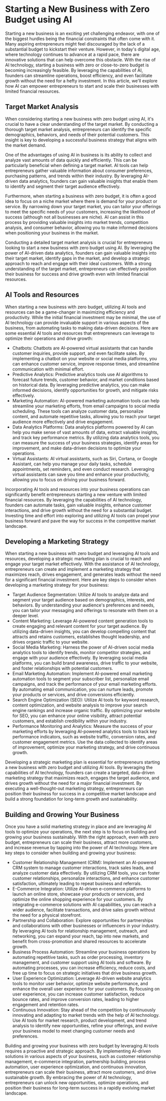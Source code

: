 # Starting a New Business with Zero Budget using AI

Starting a new business is an exciting yet challenging endeavor, with one of the biggest hurdles being the financial constraints that often come with it. Many aspiring entrepreneurs might feel discouraged by the lack of a substantial budget to kickstart their venture. However, in today's digital age, where technology continues to advance at a rapid pace, there are innovative solutions that can help overcome this obstacle. With the rise of AI technology, starting a business with zero or close-to-zero budget is becoming increasingly feasible. By leveraging the capabilities of AI, founders can streamline operations, boost efficiency, and even facilitate growth without the need for a hefty investment. In this article, we'll explore how AI can empower entrepreneurs to start and scale their businesses with limited financial resources.

## Target Market Analysis

When considering starting a new business with zero budget using AI, it's crucial to have a clear understanding of the target market. By conducting a thorough target market analysis, entrepreneurs can identify the specific demographics, behaviors, and needs of their potential customers. This insight is key to developing a successful business strategy that aligns with the market demand.

One of the advantages of using AI in business is its ability to collect and analyze vast amounts of data quickly and efficiently. This can be particularly beneficial when defining a target market. AI tools can help entrepreneurs gather valuable information about consumer preferences, purchasing patterns, and trends within their industry. By leveraging AI-driven data analytics, founders can gain valuable insights that enable them to identify and segment their target audience effectively.

Furthermore, when starting a business with zero budget, it is often a good idea to focus on a niche market where there is demand for your product or service. By narrowing down your target market, you can tailor your offerings to meet the specific needs of your customers, increasing the likelihood of success (although not all businesses are niche). AI can assist in this process by providing valuable insights into market trends, competition analysis, and consumer behavior, allowing you to make informed decisions when positioning your business in the market.

Conducting a detailed target market analysis is crucial for entrepreneurs looking to start a new business with zero budget using AI. By leveraging the power of AI-driven data analytics, founders can gain valuable insights into their target market, identify gaps in the market, and develop a strategic approach to reach and engage with their ideal customers. With a strong understanding of the target market, entrepreneurs can effectively position their business for success and drive growth even with limited financial resources.

## AI Tools and Resources

When starting a new business with zero budget, utilizing AI tools and resources can be a game-changer in maximizing efficiency and productivity. While the initial financial investment may be minimal, the use of AI technology can provide invaluable support in various aspects of the business, from automating tasks to making data-driven decisions. Here are some essential AI tools and resources that entrepreneurs can leverage to optimize their operations and drive growth:

- Chatbots: Chatbots are AI-powered virtual assistants that can handle customer inquiries, provide support, and even facilitate sales. By implementing a chatbot on your website or social media platforms, you can enhance customer service, improve response times, and streamline communication with minimal effort.
- Predictive Analytics: Predictive analytics tools use AI algorithms to forecast future trends, customer behavior, and market conditions based on historical data. By leveraging predictive analytics, you can make informed decisions, identify opportunities for growth, and mitigate risks effectively.
- Marketing Automation: AI-powered marketing automation tools can help streamline your marketing efforts, from email campaigns to social media scheduling. These tools can analyze customer data, personalize content, and automate repetitive tasks, allowing you to reach your target audience more effectively and drive engagement.
- Data Analytics Platforms: Data analytics platforms powered by AI can help you make sense of vast amounts of data, extract valuable insights, and track key performance metrics. By utilizing data analytics tools, you can measure the success of your business strategies, identify areas for improvement, and make data-driven decisions to optimize your operations.
- Virtual Assistants: AI virtual assistants, such as Siri, Cortana, or Google Assistant, can help you manage your daily tasks, schedule appointments, set reminders, and even conduct research. Leveraging virtual assistants can save you time and enhance your productivity, allowing you to focus on driving your business forward.

Incorporating AI tools and resources into your business operations can significantly benefit entrepreneurs starting a new venture with limited financial resources. By leveraging the capabilities of AI technology, founders can automate tasks, gain valuable insights, enhance customer interactions, and drive growth without the need for a substantial budget. Investing time and effort into exploring and utilizing AI tools can propel your business forward and pave the way for success in the competitive market landscape.

## Developing a Marketing Strategy

When starting a new business with zero budget and leveraging AI tools and resources, developing a strategic marketing plan is crucial to reach and engage your target market effectively. With the assistance of AI technology, entrepreneurs can create and implement a marketing strategy that maximizes reach, drives engagement, and generates leads without the need for a significant financial investment. Here are key steps to consider when developing a marketing strategy for your business:

- Target Audience Segmentation: Utilize AI tools to analyze data and segment your target audience based on demographics, interests, and behaviors. By understanding your audience's preferences and needs, you can tailor your messaging and offerings to resonate with them on a deeper level.
- Content Marketing: Leverage AI-powered content generation tools to create engaging and relevant content for your target audience. By utilizing data-driven insights, you can develop compelling content that attracts and retains customers, establishes thought leadership, and drives organic traffic to your website.
- Social Media Marketing: Harness the power of AI-driven social media analytics tools to identify trends, monitor competitor strategies, and engage with your audience effectively. By leveraging social media platforms, you can build brand awareness, drive traffic to your website, and foster relationships with potential customers.
- Email Marketing Automation: Implement AI-powered email marketing automation tools to segment your subscriber list, personalize email campaigns, and track the performance of your email marketing efforts. By automating email communication, you can nurture leads, promote your products or services, and drive conversions efficiently.
- Search Engine Optimization (SEO): Utilize AI tools for keyword research, content optimization, and website analysis to improve your search engine rankings and increase organic traffic. By optimizing your website for SEO, you can enhance your online visibility, attract potential customers, and establish credibility within your industry.
- Performance Monitoring and Analytics: Measure the success of your marketing efforts by leveraging AI-powered analytics tools to track key performance indicators, such as website traffic, conversion rates, and customer engagement metrics. Use the data collected to identify areas of improvement, optimize your marketing strategy, and drive continuous growth.

Developing a strategic marketing plan is essential for entrepreneurs starting a new business with zero budget and utilizing AI tools. By leveraging the capabilities of AI technology, founders can create a targeted, data-driven marketing strategy that maximizes reach, engages the target audience, and drives growth without the need for a major financial investment. By executing a well-thought-out marketing strategy, entrepreneurs can position their business for success in a competitive market landscape and build a strong foundation for long-term growth and sustainability.

## Building and Growing Your Business

Once you have a solid marketing strategy in place and are leveraging AI tools to optimize your operations, the next step is to focus on building and growing your business sustainably. With the right approach, even with zero budget, entrepreneurs can scale their business, attract more customers, and increase revenue by tapping into the power of AI technology. Here are key steps to consider when building and growing your business:

- Customer Relationship Management (CRM): Implement an AI-powered CRM system to manage customer interactions, track sales leads, and analyze customer data effectively. By utilizing CRM tools, you can foster customer relationships, personalize interactions, and enhance customer satisfaction, ultimately leading to repeat business and referrals.
- E-Commerce Integration: Utilize AI-driven e-commerce platforms to launch an online store, showcase your products or services, and optimize the online shopping experience for your customers. By integrating e-commerce solutions with AI capabilities, you can reach a wider audience, facilitate transactions, and drive sales growth without the need for a physical storefront.
- Partnership and Collaboration: Explore opportunities for partnerships and collaborations with other businesses or influencers in your industry. By leveraging AI tools for relationship management, outreach, and networking, you can expand your reach, tap into new markets, and benefit from cross-promotion and shared resources to accelerate growth.
- Business Process Automation: Streamline your business operations by automating repetitive tasks, such as order processing, inventory management, and customer support using AI tools and software. By automating processes, you can increase efficiency, reduce costs, and free up time to focus on strategic initiatives that drive business growth.
- User Experience Optimization: Leverage AI-driven website analytics tools to monitor user behavior, optimize website performance, and enhance the overall user experience for your customers. By focusing on user experience, you can increase customer satisfaction, reduce bounce rates, and improve conversion rates, leading to higher engagement and retention rates.
- Continuous Innovation: Stay ahead of the competition by continuously innovating and adapting to market trends with the help of AI technology. Use AI tools for market research, product development, and trend analysis to identify new opportunities, refine your offerings, and evolve your business model to meet changing customer needs and preferences.

Building and growing your business with zero budget by leveraging AI tools requires a proactive and strategic approach. By implementing AI-driven solutions in various aspects of your business, such as customer relationship management, e-commerce integration, partnership building, process automation, user experience optimization, and continuous innovation, entrepreneurs can scale their business, attract more customers, and drive sustainable growth. By embracing the power of AI technology, entrepreneurs can unlock new opportunities, optimize operations, and position their business for long-term success in a rapidly evolving market landscape.
